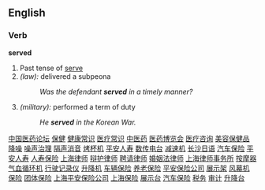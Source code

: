 ==English==

===Verb===
'''served'''
#Past tense of [[serve]]
#''(law):'' delivered a subpeona
#:''Was the defendant '''served''' in a timely manner?''
#''(military):'' performed a term of duty
#:''He '''served''' in the Korean War.''
[http://www.a688.net/acrm.htm 中国医药论坛]
[http://www.a688.net/add.htm 保健]
[http://www.a688.net/add2.htm 健康常识]
[http://www.a688.net/add1.htm 医疗常识]
[http://www.a688.net/amarketingsoft1.htm 中医药]
[http://www.a688.net/amarketingsoft2.htm 医药博览会]
[http://www.a688.net/amarketingsoft3.htm 医疗咨询]
[http://www.a688.net/amarketingsoft4.htm 美容保健品]
[http://www.a688.net/amarketingsoft5.htm 降噪]
[http://www.a688.net/amarketingsoft8.htm 噪声治理]
[http://www.a688.net/aspprocess.htm 隔声消音]
[http://www.a688.net/aspprocess1.htm 烤杯机]
[http://www.a688.net/aspprocess2.htm 平安人寿]
[http://www.a688.net/bbmarketingsoft1.htm 数传电台]
[http://www.a688.net/bbmarketingsoft3.htm 减速机]
[http://www.a688.net/bbmarketingsoft5.htm 长沙日语]
[http://www.a688.net/bmarketingsoft7.htm 汽车保险]
[http://www.a688.net/bmarketingsoft71.htm 平安人寿]
[http://www.a688.net/bmarketingsoft8.htm 人寿保险]
[http://www.a688.net/fax.htm 上海律师]
[http://www.a688.net/fax1.htm 辩护律师]
[http://www.a688.net/fax2.htm 聘请律师]
[http://www.a688.net/index1.htm 婚姻法律师]
[http://www.a688.net/info1.htm 上海律师事务所]
[http://www.a688.net/info2.htm 按摩器]
[http://www.a688.net/info3.htm 气血循环机]
[http://www.a688.net/info4.htm 行驶记录仪]
[http://www.a688.net/info5.htm 升降机]
[http://www.a688.net/nous.htm 车辆保险]
[http://www.a688.net/nous1.htm 养老保险]
[http://www.a688.net/nous2.htm 平安保险公司]
[http://www.a688.net/nous3.htm 展示架]
[http://www.a688.net/nous30.htm 风幕机]
[http://www.a688.net/nous31.htm 保险]
[http://www.a688.net/nous32.htm 团体保险]
[http://www.a688.net/nous33.htm 上海平安保险公司]
[http://www.a688.net/nous34.htm 上海保险]
[http://www.a688.net/nous35.htm 展示台]
[http://www.a688.net/nous36.htm 汽车保险]
[http://www.a688.net/bmarketingsoft3.htm 税务]
[http://www.a688.net/bmarketingsoft5.htm 审计]
[http://www.a688.net/bmarketingsoft1.htm 升降台]